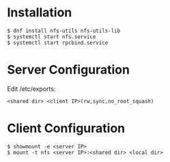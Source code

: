 = Installation =

<pre>
$ dnf install nfs-utils nfs-utils-lib
$ systemctl start nfs.service
$ systemctl start rpcbind.service
</pre>

= Server Configuration =

Edit /etc/exports:

<pre>
<shared dir> <client IP>(rw,sync,no_root_squash)
</pre>

= Client Configuration =

<pre>
$ showmount -e <server IP>
$ mount -t nfs <server IP>:<shared dir> <local dir>
</pre>